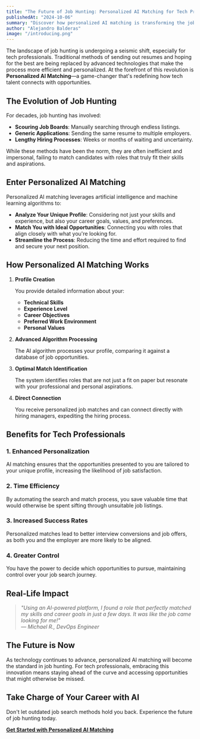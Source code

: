 ```yaml
---
title: "The Future of Job Hunting: Personalized AI Matching for Tech Professionals"
publishedAt: "2024-10-06"
summary: "Discover how personalized AI matching is transforming the job search landscape for tech professionals."
author: "Alejandro Balderas"
image: "/introducing.png"
---
```


The landscape of job hunting is undergoing a seismic shift, especially for tech professionals. Traditional methods of sending out resumes and hoping for the best are being replaced by advanced technologies that make the process more efficient and personalized. At the forefront of this revolution is **Personalized AI Matching**—a game-changer that's redefining how tech talent connects with opportunities.

## The Evolution of Job Hunting

For decades, job hunting has involved:

- **Scouring Job Boards**: Manually searching through endless listings.
- **Generic Applications**: Sending the same resume to multiple employers.
- **Lengthy Hiring Processes**: Weeks or months of waiting and uncertainty.

While these methods have been the norm, they are often inefficient and impersonal, failing to match candidates with roles that truly fit their skills and aspirations.

## Enter Personalized AI Matching

Personalized AI matching leverages artificial intelligence and machine learning algorithms to:

- **Analyze Your Unique Profile**: Considering not just your skills and experience, but also your career goals, values, and preferences.
- **Match You with Ideal Opportunities**: Connecting you with roles that align closely with what you're looking for.
- **Streamline the Process**: Reducing the time and effort required to find and secure your next position.

## How Personalized AI Matching Works

1. **Profile Creation**

   You provide detailed information about your:

   - **Technical Skills**
   - **Experience Level**
   - **Career Objectives**
   - **Preferred Work Environment**
   - **Personal Values**

2. **Advanced Algorithm Processing**

   The AI algorithm processes your profile, comparing it against a database of job opportunities.

3. **Optimal Match Identification**

   The system identifies roles that are not just a fit on paper but resonate with your professional and personal aspirations.

4. **Direct Connection**

   You receive personalized job matches and can connect directly with hiring managers, expediting the hiring process.

## Benefits for Tech Professionals

### **1. Enhanced Personalization**

AI matching ensures that the opportunities presented to you are tailored to your unique profile, increasing the likelihood of job satisfaction.

### **2. Time Efficiency**

By automating the search and match process, you save valuable time that would otherwise be spent sifting through unsuitable job listings.

### **3. Increased Success Rates**

Personalized matches lead to better interview conversions and job offers, as both you and the employer are more likely to be aligned.

### **4. Greater Control**

You have the power to decide which opportunities to pursue, maintaining control over your job search journey.

## Real-Life Impact

> *"Using an AI-powered platform, I found a role that perfectly matched my skills and career goals in just a few days. It was like the job came looking for me!"*  
> — *Michael R., DevOps Engineer*

## The Future is Now

As technology continues to advance, personalized AI matching will become the standard in job hunting. For tech professionals, embracing this innovation means staying ahead of the curve and accessing opportunities that might otherwise be missed.

## Take Charge of Your Career with AI

Don't let outdated job search methods hold you back. Experience the future of job hunting today.

**[Get Started with Personalized AI Matching](/sign-up)**